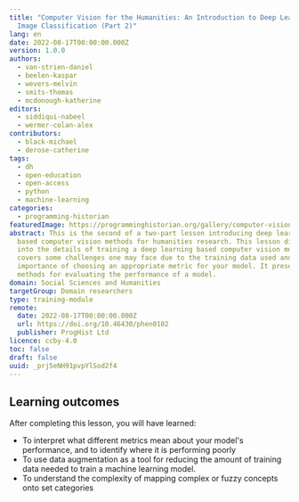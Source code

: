 ```yaml
---
title: "Computer Vision for the Humanities: An Introduction to Deep Learning for
  Image Classification (Part 2)"
lang: en
date: 2022-08-17T00:00:00.000Z
version: 1.0.0
authors:
  - van-strien-daniel
  - beelen-kaspar
  - wevers-melvin
  - smits-thomas
  - mcdonough-katherine
editors:
  - siddiqui-nabeel
  - wermer-colan-alex
contributors:
  - black-michael
  - derose-catherine
tags:
  - dh
  - open-education
  - open-access
  - python
  - machine-learning
categories:
  - programming-historian
featuredImage: https://programminghistorian.org/gallery/computer-vision-deep-learning-pt2.png
abstract: This is the second of a two-part lesson introducing deep learning
  based computer vision methods for humanities research. This lesson digs deeper
  into the details of training a deep learning based computer vision model. It
  covers some challenges one may face due to the training data used and the
  importance of choosing an appropriate metric for your model. It presents some
  methods for evaluating the performance of a model.
domain: Social Sciences and Humanities
targetGroup: Domain researchers
type: training-module
remote:
  date: 2022-08-17T00:00:00.000Z
  url: https://doi.org/10.46430/phen0102
  publisher: ProgHist Ltd
licence: ccby-4.0
toc: false
draft: false
uuid: _prj5eNH91pvpYlSod2f4
---
```

## Learning outcomes

After completing this lesson, you will have learned:

- To interpret what different metrics mean about your model's performance, and to identify where it is performing poorly
- To use data augmentation as a tool for reducing the amount of training data needed to train a machine learning model.
- To understand the complexity of mapping complex or fuzzy concepts onto set categories

<ExternalResource title="Interested in learning more?" subtitle="Check out Computer Vision for the Humanities: An Introduction to Deep Learning for Image Classification (Part 2)" url="https://doi.org/10.46430/phen0102" />